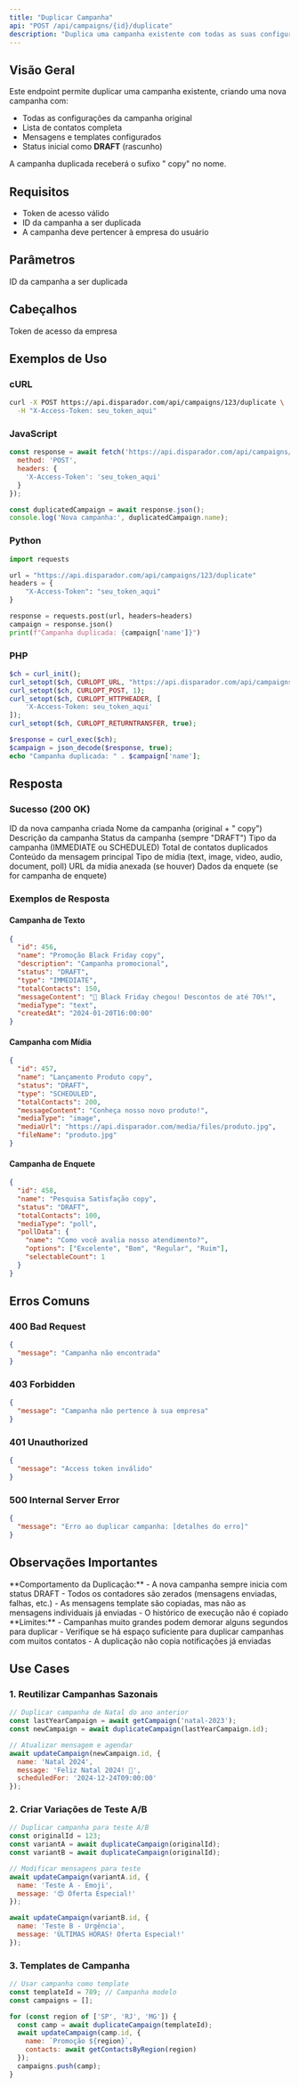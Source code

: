 ```yaml
---
title: "Duplicar Campanha"
api: "POST /api/campaigns/{id}/duplicate"
description: "Duplica uma campanha existente com todas as suas configurações"
---
```


## Visão Geral

Este endpoint permite duplicar uma campanha existente, criando uma nova campanha com:
- Todas as configurações da campanha original
- Lista de contatos completa
- Mensagens e templates configurados
- Status inicial como **DRAFT** (rascunho)

A campanha duplicada receberá o sufixo " copy" no nome.

## Requisitos

- Token de acesso válido
- ID da campanha a ser duplicada
- A campanha deve pertencer à empresa do usuário

## Parâmetros

<ParamField path="id" type="number" required>
  ID da campanha a ser duplicada
</ParamField>

## Cabeçalhos

<ParamField header="X-Access-Token" type="string" required>
  Token de acesso da empresa
</ParamField>

## Exemplos de Uso

### cURL
```bash
curl -X POST https://api.disparador.com/api/campaigns/123/duplicate \
  -H "X-Access-Token: seu_token_aqui"
```

### JavaScript
```javascript
const response = await fetch('https://api.disparador.com/api/campaigns/123/duplicate', {
  method: 'POST',
  headers: {
    'X-Access-Token': 'seu_token_aqui'
  }
});

const duplicatedCampaign = await response.json();
console.log('Nova campanha:', duplicatedCampaign.name);
```

### Python
```python
import requests

url = "https://api.disparador.com/api/campaigns/123/duplicate"
headers = {
    "X-Access-Token": "seu_token_aqui"
}

response = requests.post(url, headers=headers)
campaign = response.json()
print(f"Campanha duplicada: {campaign['name']}")
```

### PHP
```php
$ch = curl_init();
curl_setopt($ch, CURLOPT_URL, "https://api.disparador.com/api/campaigns/123/duplicate");
curl_setopt($ch, CURLOPT_POST, 1);
curl_setopt($ch, CURLOPT_HTTPHEADER, [
    'X-Access-Token: seu_token_aqui'
]);
curl_setopt($ch, CURLOPT_RETURNTRANSFER, true);

$response = curl_exec($ch);
$campaign = json_decode($response, true);
echo "Campanha duplicada: " . $campaign['name'];
```

## Resposta

### Sucesso (200 OK)

<ResponseField name="id" type="number">
  ID da nova campanha criada
</ResponseField>

<ResponseField name="name" type="string">
  Nome da campanha (original + " copy")
</ResponseField>

<ResponseField name="description" type="string">
  Descrição da campanha
</ResponseField>

<ResponseField name="status" type="string">
  Status da campanha (sempre "DRAFT")
</ResponseField>

<ResponseField name="type" type="string">
  Tipo da campanha (IMMEDIATE ou SCHEDULED)
</ResponseField>

<ResponseField name="totalContacts" type="number">
  Total de contatos duplicados
</ResponseField>

<ResponseField name="messageContent" type="string">
  Conteúdo da mensagem principal
</ResponseField>

<ResponseField name="mediaType" type="string">
  Tipo de mídia (text, image, video, audio, document, poll)
</ResponseField>

<ResponseField name="mediaUrl" type="string">
  URL da mídia anexada (se houver)
</ResponseField>

<ResponseField name="pollData" type="object">
  Dados da enquete (se for campanha de enquete)
</ResponseField>

### Exemplos de Resposta

#### Campanha de Texto
```json
{
  "id": 456,
  "name": "Promoção Black Friday copy",
  "description": "Campanha promocional",
  "status": "DRAFT",
  "type": "IMMEDIATE",
  "totalContacts": 150,
  "messageContent": "🎉 Black Friday chegou! Descontos de até 70%!",
  "mediaType": "text",
  "createdAt": "2024-01-20T16:00:00"
}
```

#### Campanha com Mídia
```json
{
  "id": 457,
  "name": "Lançamento Produto copy",
  "status": "DRAFT",
  "type": "SCHEDULED",
  "totalContacts": 200,
  "messageContent": "Conheça nosso novo produto!",
  "mediaType": "image",
  "mediaUrl": "https://api.disparador.com/media/files/produto.jpg",
  "fileName": "produto.jpg"
}
```

#### Campanha de Enquete
```json
{
  "id": 458,
  "name": "Pesquisa Satisfação copy",
  "status": "DRAFT",
  "totalContacts": 100,
  "mediaType": "poll",
  "pollData": {
    "name": "Como você avalia nosso atendimento?",
    "options": ["Excelente", "Bom", "Regular", "Ruim"],
    "selectableCount": 1
  }
}
```

## Erros Comuns

### 400 Bad Request
```json
{
  "message": "Campanha não encontrada"
}
```

### 403 Forbidden
```json
{
  "message": "Campanha não pertence à sua empresa"
}
```

### 401 Unauthorized
```json
{
  "message": "Access token inválido"
}
```

### 500 Internal Server Error
```json
{
  "message": "Erro ao duplicar campanha: [detalhes do erro]"
}
```

## Observações Importantes

<Note>
  **Comportamento da Duplicação:**
  - A nova campanha sempre inicia com status DRAFT
  - Todos os contadores são zerados (mensagens enviadas, falhas, etc.)
  - As mensagens template são copiadas, mas não as mensagens individuais já enviadas
  - O histórico de execução não é copiado
</Note>

<Warning>
  **Limites:**
  - Campanhas muito grandes podem demorar alguns segundos para duplicar
  - Verifique se há espaço suficiente para duplicar campanhas com muitos contatos
  - A duplicação não copia notificações já enviadas
</Warning>

## Use Cases

### 1. Reutilizar Campanhas Sazonais
```javascript
// Duplicar campanha de Natal do ano anterior
const lastYearCampaign = await getCampaign('natal-2023');
const newCampaign = await duplicateCampaign(lastYearCampaign.id);

// Atualizar mensagem e agendar
await updateCampaign(newCampaign.id, {
  name: 'Natal 2024',
  message: 'Feliz Natal 2024! 🎄',
  scheduledFor: '2024-12-24T09:00:00'
});
```

### 2. Criar Variações de Teste A/B
```javascript
// Duplicar campanha para teste A/B
const originalId = 123;
const variantA = await duplicateCampaign(originalId);
const variantB = await duplicateCampaign(originalId);

// Modificar mensagens para teste
await updateCampaign(variantA.id, { 
  name: 'Teste A - Emoji',
  message: '😍 Oferta Especial!' 
});

await updateCampaign(variantB.id, { 
  name: 'Teste B - Urgência',
  message: 'ÚLTIMAS HORAS! Oferta Especial!' 
});
```

### 3. Templates de Campanha
```javascript
// Usar campanha como template
const templateId = 789; // Campanha modelo
const campaigns = [];

for (const region of ['SP', 'RJ', 'MG']) {
  const camp = await duplicateCampaign(templateId);
  await updateCampaign(camp.id, {
    name: `Promoção ${region}`,
    contacts: await getContactsByRegion(region)
  });
  campaigns.push(camp);
}
```
